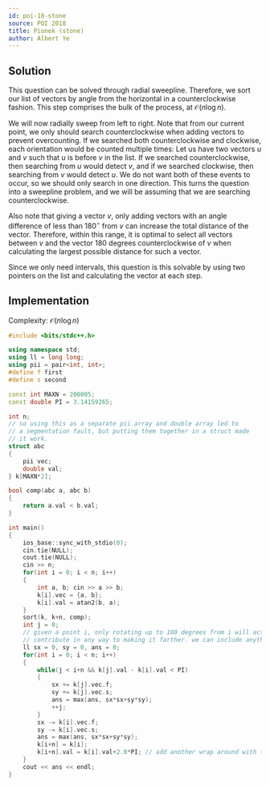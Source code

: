 ```yaml
---
id: poi-18-stone
source: POI 2018
title: Pionek (stone)
author: Albert Ye
---
```


## Solution
This question can be solved through radial sweepline. Therefore, we sort our list of vectors by angle from the horizontal in a counterclockwise fashion. This step comprises the bulk of the process, at $\mathcal{O}(n \log n)$.

We will now radially sweep from left to right. Note that from our current point, we only should search counterclockwise when adding vectors to prevent overcounting. If we searched both counterclockwise and clockwise, each orientation would be counted multiple times: Let us have two vectors $u$ and $v$ such that $u$ is before $v$ in the list. If we searched counterclockwise, then searching from $u$ would detect $v$, and if we searched clockwise, then searching from $v$ would detect $u$. We do not want both of these events to occur, so we should only search in one direction. This turns the question into a sweepline problem, and we will be assuming that we are searching counterclockwise.

Also note that giving a vector $v$, only adding vectors with an angle difference of less than $180^\circ$ from $v$ can increase the total distance of the vector. Therefore, within this range, it is optimal to select all vectors between $v$ and the vector 180 degrees counterclockwise of $v$ when calculating the largest possible distance for such a vector.

Since we only need intervals, this question is this solvable by using two pointers on the list and calculating the vector at each step. 

## Implementation
Complexity: $\mathcal{O}(n \log n)$

<LanguageSection>
<CPPSection>

```cpp
#include <bits/stdc++.h>

using namespace std;
using ll = long long;
using pii = pair<int, int>;
#define f first
#define s second

const int MAXN = 200005;
const double PI = 3.14159265;

int n;
// so using this as a separate pii array and double array led to
// a segmentation fault, but putting them together in a struct made
// it work.
struct abc
{
	pii vec;
	double val;
} k[MAXN*2];

bool comp(abc a, abc b)
{
	return a.val < b.val;
}

int main()
{
	ios_base::sync_with_stdio(0);
	cin.tie(NULL);
	cout.tie(NULL);
	cin >> n;
	for(int i = 0; i < n; i++)
	{
		int a, b; cin >> a >> b;
		k[i].vec = {a, b};
		k[i].val = atan2(b, a);
	}
	sort(k, k+n, comp);
	int j = 0;
	// given a point i, only rotating up to 180 degrees from i will actually
	// contribute in any way to making it farther. we can include anything and everything up to then
	ll sx = 0, sy = 0, ans = 0;
	for(int i = 0; i < n; i++)
	{
		while(j < i+n && k[j].val - k[i].val < PI)
		{
			sx += k[j].vec.f;
			sy += k[j].vec.s;
			ans = max(ans, sx*sx+sy*sy);
			++j;
		}
		sx -= k[i].vec.f;
		sy -= k[i].vec.s;
		ans = max(ans, sx*sx+sy*sy);
		k[i+n] = k[i];
		k[i+n].val = k[i].val+2.0*PI; // add another wrap around with the vectors
	}
	cout << ans << endl;
}
```
</CPPSection>
</LanguageSection>
